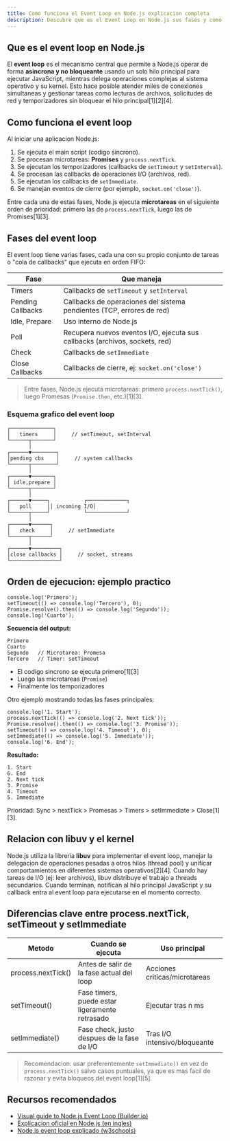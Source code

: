 ```yaml
---
title: Como funciona el Event Loop en Node.js explicacion completa
description: Descubre que es el Event Loop en Node.js sus fases y como permite la programacion asincrona y eficiente
---
```


## Que es el event loop en Node.js

El **event loop** es el mecanismo central que permite a Node.js operar de forma **asincrona y no bloqueante** usando un solo hilo principal para ejecutar JavaScript, mientras delega operaciones complejas al sistema operativo y su kernel. Esto hace posible atender miles de conexiones simultaneas y gestionar tareas como lecturas de archivos, solicitudes de red y temporizadores sin bloquear el hilo principal[1][2][4].

## Como funciona el event loop

Al iniciar una aplicacion Node.js:

1. Se ejecuta el main script (codigo sincrono).
2. Se procesan microtareas: **Promises** y `process.nextTick`.
3. Se ejecutan los temporizadores (callbacks de `setTimeout` y `setInterval`).
4. Se procesan las callbacks de operaciones I/O (archivos, red).
5. Se ejecutan los callbacks de `setImmediate`.
6. Se manejan eventos de cierre (por ejemplo, `socket.on('close')`).

Entre cada una de estas fases, Node.js ejecuta **microtareas** en el siguiente orden de prioridad: primero las de `process.nextTick`, luego las de Promises[1][3].

## Fases del event loop

El event loop tiene varias fases, cada una con su propio conjunto de tareas o "cola de callbacks" que ejecuta en orden FIFO:

| Fase              | Que maneja                                                                  |
| ----------------- | --------------------------------------------------------------------------- |
| Timers            | Callbacks de `setTimeout` y `setInterval`                                   |
| Pending Callbacks | Callbacks de operaciones del sistema pendientes (TCP, errores de red)       |
| Idle, Prepare     | Uso interno de Node.js                                                      |
| Poll              | Recupera nuevos eventos I/O, ejecuta sus callbacks (archivos, sockets, red) |
| Check             | Callbacks de `setImmediate`                                                 |
| Close Callbacks   | Callbacks de cierre, ej: `socket.on('close')`                               |

> Entre fases, Node.js ejecuta microtareas: primero `process.nextTick()`, luego Promesas (`Promise.then`, etc.)[1][3].

### Esquema grafico del event loop

```plaintext
┌──────────────┐
│   timers     │     // setTimeout, setInterval
└──────┬───────┘
       │
┌──────▼────────┐
│pending cbs    │     // system callbacks
└──────┬────────┘
       │
┌──────▼───────┐
│ idle,prepare │
└──────┬───────┘
       │
┌──────▼─────┐           ┌─────────────┐
│   poll     ││ incoming I/O│
└──────┬─────┘           └─────────────┘
       │
┌──────▼──────┐
│   check     │     // setImmediate
└──────┬──────┘
       │
┌──────▼─────────┐
│close callbacks │     // socket, streams
└────────────────┘
```

## Orden de ejecucion: ejemplo practico

```go:js
console.log('Primero');
setTimeout(() => console.log('Tercero'), 0);
Promise.resolve().then(() => console.log('Segundo'));
console.log('Cuarto');
```

**Secuencia del output:**

```
Primero
Cuarto
Segundo   // Microtarea: Promesa
Tercero   // Timer: setTimeout
```

- El codigo sincrono se ejecuta primero[1][3]
- Luego las microtareas (`Promise`)
- Finalmente los temporizadores

Otro ejemplo mostrando todas las fases principales:

```go:js
console.log('1. Start');
process.nextTick(() => console.log('2. Next tick'));
Promise.resolve().then(() => console.log('3. Promise'));
setTimeout(() => console.log('4. Timeout'), 0);
setImmediate(() => console.log('5. Immediate'));
console.log('6. End');
```

**Resultado:**

```
1. Start
6. End
2. Next tick
3. Promise
4. Timeout
5. Immediate
```

Prioridad: Sync > nextTick > Promesas > Timers > setImmediate > Close[1][3].

## Relacion con libuv y el kernel

Node.js utiliza la libreria **libuv** para implementar el event loop, manejar la delegacion de operaciones pesadas a otros hilos (thread pool) y unificar comportamientos en diferentes sistemas operativos[2][4]. Cuando hay tareas de I/O (ej: leer archivos), libuv distribuye el trabajo a threads secundarios. Cuando terminan, notifican al hilo principal JavaScript y su callback entra al event loop para ejecutarse en el momento correcto.

## Diferencias clave entre process.nextTick, setTimeout y setImmediate

| Metodo             | Cuando se ejecuta                              | Uso principal                 |
| ------------------ | ---------------------------------------------- | ----------------------------- |
| process.nextTick() | Antes de salir de la fase actual del loop      | Acciones criticas/microtareas |
| setTimeout()       | Fase timers, puede estar ligeramente retrasado | Ejecutar tras n ms            |
| setImmediate()     | Fase check, justo despues de la fase de I/O    | Tras I/O intensivo/bloqueante |

> Recomendacion: usar preferentemente `setImmediate()` en vez de `process.nextTick()` salvo casos puntuales, ya que es mas facil de razonar y evita bloqueos del event loop[1][5].

## Recursos recomendados

- [Visual guide to Node.js Event Loop (Builder.io)](https://www.builder.io/blog/visual-guide-to-nodejs-event-loop)
- [Explicacion oficial en Node.js (en ingles)](https://nodejs.org/en/learn/asynchronous-work/event-loop-timers-and-nexttick)
- [Node.js event loop explicado (w3schools)](https://www.w3schools.com/nodejs/nodejs_event_loop.asp)
